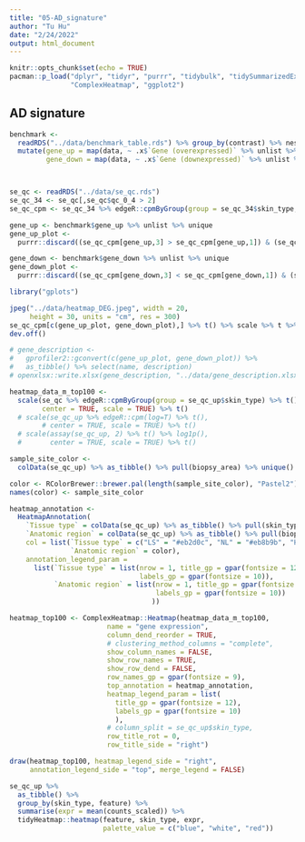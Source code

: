 ```yaml
---
title: "05-AD_signature"
author: "Tu Hu"
date: "2/24/2022"
output: html_document
---
```


```r
knitr::opts_chunk$set(echo = TRUE)
pacman::p_load("dplyr", "tidyr", "purrr", "tidybulk", "tidySummarizedExperiment",
               "ComplexHeatmap", "ggplot2")
```

## AD signature
```r
benchmark <- 
  readRDS("../data/benchmark_table.rds") %>% group_by(contrast) %>% nest %>% 
  mutate(gene_up = map(data, ~ .x$`Gene (overexpressed)` %>% unlist %>% unique %>% discard(~.x == "")),
         gene_down = map(data, ~ .x$`Gene (downexpressed)` %>% unlist %>% unique %>% discard(~.x == "")))



se_qc <- readRDS("../data/se_qc.rds")
se_qc_34 <- se_qc[,se_qc$qc_0_4 > 2]
se_qc_cpm <- se_qc_34 %>% edgeR::cpmByGroup(group = se_qc_34$skin_type, log = T)

gene_up <- benchmark$gene_up %>% unlist %>% unique
gene_up_plot <- 
  purrr::discard((se_qc_cpm[gene_up,3] > se_qc_cpm[gene_up,1]) & (se_qc_cpm[gene_up,3] > se_qc_cpm[gene_up,2]), ~.x == FALSE) %>% names

gene_down <- benchmark$gene_down %>% unlist %>% unique
gene_down_plot <- 
  purrr::discard((se_qc_cpm[gene_down,3] < se_qc_cpm[gene_down,1]) & (se_qc_cpm[gene_down,3] < se_qc_cpm[gene_down,2]), ~.x == FALSE) %>% names

library("gplots")

jpeg("../data/heatmap_DEG.jpeg", width = 20, 
     height = 30, units = "cm", res = 300)
se_qc_cpm[c(gene_up_plot, gene_down_plot),] %>% t() %>% scale %>% t %>% heatmap.2(col = bluered(100), density.info = "none", trace = "none", dendrogram = "row", keysize = 1, margins = c(5,5), lhei = c(.8,7))
dev.off()

# gene_description <- 
#   gprofiler2::gconvert(c(gene_up_plot, gene_down_plot)) %>% 
#   as_tibble() %>% select(name, description)
# openxlsx::write.xlsx(gene_description, "../data/gene_description.xlsx")
```

```r
heatmap_data_m_top100 <-
  scale(se_qc %>% edgeR::cpmByGroup(group = se_qc_up$skin_type) %>% t(), 
        center = TRUE, scale = TRUE) %>% t()
  # scale(se_qc_up %>% edgeR::cpm(log=T) %>% t(), 
        # center = TRUE, scale = TRUE) %>% t()
  # scale(assay(se_qc_up, 2) %>% t() %>% log1p(), 
  #       center = TRUE, scale = TRUE) %>% t()

sample_site_color <- 
  colData(se_qc_up) %>% as_tibble() %>% pull(biopsy_area) %>% unique()

color <- RColorBrewer::brewer.pal(length(sample_site_color), "Pastel2")
names(color) <- sample_site_color

heatmap_annotation <- 
  HeatmapAnnotation(
    `Tissue type` = colData(se_qc_up) %>% as_tibble() %>% pull(skin_type), 
    `Anatomic region` = colData(se_qc_up) %>% as_tibble() %>% pull(biopsy_area),
    col = list(`Tissue type` = c("LS" = "#eb2d0c", "NL" = "#eb8b9b", "HC" = "#91cf60"),
               `Anatomic region` = color),
    annotation_legend_param = 
      list(`Tissue type` = list(nrow = 1, title_gp = gpar(fontsize = 12),
                                labels_gp = gpar(fontsize = 10)),
           `Anatomic region` = list(nrow = 1, title_gp = gpar(fontsize = 12),
                                    labels_gp = gpar(fontsize = 10))
                                   ))

heatmap_top100 <- ComplexHeatmap::Heatmap(heatmap_data_m_top100,
                        name = "gene expression",
                        column_dend_reorder = TRUE,
                        # clustering_method_columns = "complete",
                        show_column_names = FALSE,
                        show_row_names = TRUE,
                        show_row_dend = FALSE,
                        row_names_gp = gpar(fontsize = 9),
                        top_annotation = heatmap_annotation,
                        heatmap_legend_param = list(
                          title_gp = gpar(fontsize = 12),
                          labels_gp = gpar(fontsize = 10)
                          ),
                        # column_split = se_qc_up$skin_type,
                        row_title_rot = 0, 
                        row_title_side = "right")

draw(heatmap_top100, heatmap_legend_side = "right",
     annotation_legend_side = "top", merge_legend = FALSE)
```

```r
se_qc_up %>% 
  as_tibble() %>% 
  group_by(skin_type, feature) %>% 
  summarise(expr = mean(counts_scaled)) %>% 
  tidyHeatmap::heatmap(feature, skin_type, expr, 
                       palette_value = c("blue", "white", "red"))
```



